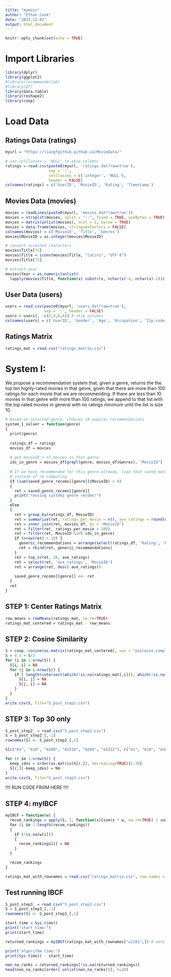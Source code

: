 ```yaml
---
title: "mymain"
author: "Ethan Cook"
date: "2023-12-02"
output: html_document
---
```


```r
knitr::opts_chunk$set(echo = TRUE)
```

# Import Libraries
```r
library(dplyr)
library(ggplot2)
#library(recommenderlab)
#library(DT)
library(data.table)
library(reshape2)
library(coop)
```

# Load Data
## Ratings Data (ratings)
```r
myurl = "https://liangfgithub.github.io/MovieData/"

# use colClasses = 'NULL' to skip columns
ratings = read.csv(paste0(myurl, 'ratings.dat?raw=true'), 
                   sep = ':',
                   colClasses = c('integer', 'NULL'), 
                   header = FALSE)
colnames(ratings) = c('UserID', 'MovieID', 'Rating', 'Timestamp')
```

## Movies Data (movies)
```r
movies = readLines(paste0(myurl, 'movies.dat?raw=true'))
movies = strsplit(movies, split = "::", fixed = TRUE, useBytes = TRUE)
movies = matrix(unlist(movies), ncol = 3, byrow = TRUE)
movies = data.frame(movies, stringsAsFactors = FALSE)
colnames(movies) = c('MovieID', 'Title', 'Genres')
movies$MovieID = as.integer(movies$MovieID)

# convert accented characters
movies$Title[73]
movies$Title = iconv(movies$Title, "latin1", "UTF-8")
movies$Title[73]

# extract year
movies$Year = as.numeric(unlist(
  lapply(movies$Title, function(x) substr(x, nchar(x)-4, nchar(x)-1))))
```

## User Data (users)
```r
users = read.csv(paste0(myurl, 'users.dat?raw=true'),
                 sep = ':', header = FALSE)
users = users[, -c(2,4,6,8)] # skip columns
colnames(users) = c('UserID', 'Gender', 'Age', 'Occupation', 'Zip-code')
```

## Ratings Matrix
```r
ratings_mat = read.csv("ratings_matrix.csv")
```

# System I: 

We propose a recommendation system that, given a genre, returns the the top ten highly-rated movies in that genre, given that there are more than 100 ratings for each movie that we are recommending. If there are less than 10 movies in that genre with more than 100 ratings, we append to that list with the top rated movies in general with no ratings minimum until the list is size 10.

```r
# Based on selected genre, chooses 10 popular recommendations
system_1_solver = function(genre)
{
  print(genre)
  
  ratings_df = ratings
  movies_df = movies
  
  # get movieID's of movies in that genre
  ids_in_genre = movies_df[grepl(genre, movies_df$Genres), "MovieID"]
  
  # If we have recommended for this genre already, load that saved data
  # instead of re-computing
  if (sum(saved_genre_recoms[[genre]]$MovieID) > 0)
  {
    ret = saved_genre_recoms[[genre]]
    print("reusing system1 genre recoms!")
  }
  else
  {
    ret = group_by(ratings_df, MovieID)
    ret = summarize(ret, ratings_per_movie = n(), ave_ratings = round(mean(Rating), dig=3))
    ret = inner_join(ret, movies_df, by = 'MovieID')
    ret = filter(ret, ratings_per_movie > 100)
    ret = filter(ret, MovieID %in% ids_in_genre)
    if (nrow(ret) < 10) {
      generic_recommendations = arrange(select(ratings_df, 'Rating', 'MovieID'), desc(Rating))[1:10,]
      ret = rbind(ret, generic_recommendations)
    }
    ret = top_n(ret, 10, ave_ratings)
    ret = select(ret, 'ave_ratings', 'MovieID')
    ret = arrange(ret, desc(-ave_ratings))  
    
    saved_genre_recoms[[genre]] <<- ret
  }
  ret
}
```

## STEP 1: Center Ratings Matrix 
```r
row_means = rowMeans(ratings_mat, na.rm=TRUE)
ratings_mat_centered = ratings_mat - row_means
```
## STEP 2: Cosine Similarity
```r
S = coop::cosine(as.matrix(ratings_mat_centered), use = "pairwise.complete.obs")
S = 0.5 + S/2
for (i in 1:nrow(S)) {
  S[i, i] = NA
  for (j in i:nrow(S)) {
    if ( length(intersect(which(!is.na(ratings_mat[,i])), which(!is.na(ratings_mat[,j])))) <= 2) {
      S[i, j] = NA
      S[j, i] = NA
    }
  }
}
write.csv(S, file="S_post_step2.csv")
```

## STEP 3: Top 30 only
```r
S_post_step2_ = read.csv("S_post_step2.csv")
S = S_post_step2_[,-1]
rownames(S) <- S_post_step2_[,1]

S[c("m1", "m10", "m100", "m1510", "m260", "m3212"), c("m1", "m10", "m100", "m1510", "m260", "m3212")]

for (r in 1:nrow(S)) {
  keep_idxs = order(as.matrix(S[r,]), decreasing=TRUE)[1:30]
  S[r,][-keep_idxs] = NA
}
write.csv(S, file="S_post_step3.csv")
```

!!!!
RUN CODE FROM HERE
!!!!

## STEP 4: myIBCF

```r
myIBCF = function(w) {
  recom_rankings = apply(S, 1, function(x){sum(x * w, na.rm=TRUE) / sum( (x * !is.na(w)), na.rm=TRUE)} )
  for (i in 1:length(recom_rankings))
  {
    if (!is.na(w[i]))
    {
      recom_rankings[i] = NA
    }
  }

  recom_rankings
}
```

```r
ratings_mat_with_rownames = read.csv("ratings_matrix.csv", row.names = 1)
```

## Test running IBCF
```r
S_post_step3_ = read.csv("S_post_step3.csv")
S = S_post_step3_[,-1]
rownames(S) <- S_post_step3_[,1]

start_time = Sys.time()
print("start time:")
print(start_time)

returned_rankings = myIBCF(ratings_mat_with_rownames["u1181",]) # dont bring to server.R

print("algorithm time:")
print(Sys.time() - start_time)

non_na_ranks = returned_rankings[!is.na(returned_rankings)]
head(non_na_ranks[order(-unlist(non_na_ranks))], n=20)

```

